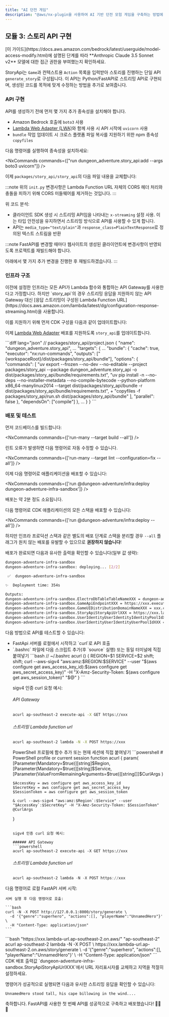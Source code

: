```yaml
---
title: "AI 던전 게임"
description: "@aws/nx-plugin을 사용하여 AI 기반 던전 모험 게임을 구축하는 방법에 대한 안내"
---
```






## 모듈 3: 스토리 API 구현

<Aside type="caution">
[이 가이드](https://docs.aws.amazon.com/bedrock/latest/userguide/model-access-modify.html)에 설명된 단계를 따라 **Anthropic Claude 3.5 Sonnet v2** 모델에 대한 접근 권한을 부여했는지 확인하세요.
</Aside>

StoryApi는 `Game`과 컨텍스트용 `Action` 목록을 입력받아 스토리를 진행하는 단일 API `generate_story`로 구성됩니다. 이 API는 Python/FastAPI로 스트리밍 API로 구현되며, 생성된 코드를 목적에 맞게 수정하는 방법을 추가로 보여줍니다.

### API 구현

API를 생성하기 전에 먼저 몇 가지 추가 종속성을 설치해야 합니다.

- Amazon Bedrock 호출에 `boto3` 사용
- [Lambda Web Adapter (LWA)](https://github.com/awslabs/aws-lambda-web-adapter)와 함께 사용 시 API 시작에 `uvicorn` 사용
- `bundle` 작업 업데이트 시 크로스 플랫폼 파일 복사를 지원하기 위한 npm 종속성 `copyfiles`

다음 명령어를 실행하여 종속성을 설치하세요:

<NxCommands commands={["run dungeon_adventure.story_api:add --args boto3 uvicorn"]} />
<InstallCommand pkg="copyfiles" dev />

이제 `packages/story_api/story_api`의 다음 파일 내용을 교체합니다:

<Tabs>
<TabItem label="main.py">
<E2ECode path="dungeon-adventure/3/main.py.template" lang="python" />
</TabItem>
<TabItem label="init.py">
<E2ECode path="dungeon-adventure/3/init.py.template" lang="python" />

:::note
위의 `init.py` 변경사항은 Lambda Function URL 자체의 CORS 헤더 처리와 충돌을 피하기 위해 CORS 미들웨어를 제거하는 것입니다.
:::

</TabItem>
</Tabs>

위 코드 분석:

- 클라이언트 SDK 생성 시 스트리밍 API임을 나타내는 `x-streaming` 설정 사용. 이는 타입 안전성을 유지하면서 스트리밍 방식으로 API를 사용할 수 있게 합니다.
- API는 `media_type="text/plain"`과 `response_class=PlainTextResponse`로 정의된 텍스트 스트림을 반환

:::note
FastAPI를 변경할 때마다 웹사이트의 생성된 클라이언트에 변경사항이 반영되도록 프로젝트를 재빌드해야 합니다.

아래에서 몇 가지 추가 변경을 진행한 후 재빌드하겠습니다.
:::

### 인프라 구조

<Link path="get_started/tutorials/dungeon-game/1#game-ui-infrastructure">이전에 설정한 인프라</Link>는 모든 API가 Lambda 함수와 통합하는 API Gateway를 사용한다고 가정합니다. 하지만 `story_api`의 경우 스트리밍 응답을 지원하지 않는 API Gateway 대신 [응답 스트리밍이 구성된 Lambda Function URL](https://docs.aws.amazon.com/lambda/latest/dg/configuration-response-streaming.html)을 사용합니다.

이를 지원하기 위해 먼저 CDK 구성을 다음과 같이 업데이트합니다:

<Tabs>
<TabItem label="story-api.ts">
<E2ECode path="dungeon-adventure/3/story-api.ts.template" lang="typescript" />
</TabItem>
<TabItem label="application-stack.ts">
<E2EDiff before="dungeon-adventure/2/stacks/application-stack.ts.template" after="dungeon-adventure/3/application-stack.ts.template" lang="typescript" />
</TabItem>
</Tabs>

이제 [Lambda Web Adapter](https://github.com/awslabs/aws-lambda-web-adapter) 배포를 지원하도록 `story_api`를 업데이트합니다.

<Tabs>
<TabItem label="run.sh">
<E2ECode path="dungeon-adventure/3/run.sh.template" lang="bash" />
</TabItem>
<TabItem label="project.json">
```diff lang="json"
// packages/story_api/project.json
{
  "name": "dungeon_adventure.story_api",
  ...
  "targets": {
    ...
    "bundle": {
      "cache": true,
      "executor": "nx:run-commands",
      "outputs": ["{workspaceRoot}/dist/packages/story_api/bundle"],
      "options": {
        "commands": [
          "uv export --frozen --no-dev --no-editable --project packages/story_api --package dungeon_adventure.story_api -o dist/packages/story_api/bundle/requirements.txt",
          "uv pip install -n --no-deps --no-installer-metadata --no-compile-bytecode --python-platform x86_64-manylinux2014 --target dist/packages/story_api/bundle -r dist/packages/story_api/bundle/requirements.txt",
+          "copyfiles -f packages/story_api/run.sh dist/packages/story_api/bundle"
        ],
        "parallel": false
      },
      "dependsOn": ["compile"]
    },
    ...
  }
}
```
</TabItem>
</Tabs>

### 배포 및 테스트

먼저 코드베이스를 빌드합니다:

<NxCommands commands={['run-many --target build --all']} />

<Aside type="tip">
린트 오류가 발생하면 다음 명령어로 자동 수정할 수 있습니다.

<NxCommands commands={['run-many --target lint --configuration=fix --all']} />
</Aside>

이제 다음 명령어로 애플리케이션을 배포할 수 있습니다:

<NxCommands commands={['run @dungeon-adventure/infra:deploy dungeon-adventure-infra-sandbox']} />

배포는 약 2분 정도 소요됩니다.

<Drawer title="배포 명령어" trigger="모든 스택을 한 번에 배포할 수도 있습니다. 자세한 내용을 보려면 클릭하세요.">

다음 명령어로 CDK 애플리케이션의 모든 스택을 배포할 수 있습니다:

<NxCommands commands={['run @dungeon-adventure/infra:deploy --all']} />

하지만 인프라 프로덕션 스택과 같은 별도의 배포 단계로 스택을 분리할 경우 `--all` 플래그가 원치 않는 배포를 유발할 수 있으므로 **권장하지 않습니다**!

</Drawer>

배포가 완료되면 다음과 유사한 출력을 확인할 수 있습니다(일부 값 생략):

```bash
dungeon-adventure-infra-sandbox
dungeon-adventure-infra-sandbox: deploying... [2/2]

 ✅  dungeon-adventure-infra-sandbox

✨  Deployment time: 354s

Outputs:
dungeon-adventure-infra-sandbox.ElectroDbTableTableNameXXX = dungeon-adventure-infra-sandbox-ElectroDbTableXXX-YYY
dungeon-adventure-infra-sandbox.GameApiEndpointXXX = https://xxx.execute-api.region.amazonaws.com/prod/
dungeon-adventure-infra-sandbox.GameUIDistributionDomainNameXXX = xxx.cloudfront.net
dungeon-adventure-infra-sandbox.StoryApiStoryApiUrlXXX = https://xxx.lambda-url.ap-southeast-2.on.aws/
dungeon-adventure-infra-sandbox.UserIdentityUserIdentityIdentityPoolIdXXX = region:xxx
dungeon-adventure-infra-sandbox.UserIdentityUserIdentityUserPoolIdXXX = region_xxx
```

다음 방법으로 API를 테스트할 수 있습니다:
<ul>
<li>FastApi 서버를 로컬에서 시작하고 `curl`로 API 호출</li>
<li>
<Drawer title="Sigv4 활성화 curl" trigger="배포된 API를 sigv4 활성화 curl로 직접 호출">

<Tabs>
  <TabItem label="Bash/Linux/macOS">
`.bashrc` 파일에 다음 스크립트 추가(후 `source` 실행) 또는 동일 터미널에 직접 붙여넣기
```bash
// ~/.bashrc
acurl () {
    REGION=$1
    SERVICE=$2
    shift; shift;
    curl --aws-sigv4 "aws:amz:$REGION:$SERVICE" --user "$(aws configure get aws_access_key_id):$(aws configure get aws_secret_access_key)" -H "X-Amz-Security-Token: $(aws configure get aws_session_token)" "$@"
}
```

sigv4 인증 curl 요청 예시:

###### API Gateway
```bash
acurl ap-southeast-2 execute-api -X GET https://xxx
```

###### 스트리밍 Lambda function url
```bash
acurl ap-southeast-2 lambda -N -X POST https://xxx
```
  </TabItem>
  <TabItem label="Windows PowerShell">
PowerShell 프로필에 함수 추가 또는 현재 세션에 직접 붙여넣기
```powershell
# PowerShell profile or current session
function acurl {
    param(
        [Parameter(Mandatory=$true)][string]$Region,
        [Parameter(Mandatory=$true)][string]$Service,
        [Parameter(ValueFromRemainingArguments=$true)][string[]]$CurlArgs
    )

    $AccessKey = aws configure get aws_access_key_id
    $SecretKey = aws configure get aws_secret_access_key
    $SessionToken = aws configure get aws_session_token

    & curl --aws-sigv4 "aws:amz:$Region`:$Service" --user "$AccessKey`:$SecretKey" -H "X-Amz-Security-Token: $SessionToken" @CurlArgs
}
```

sigv4 인증 curl 요청 예시:

###### API Gateway
```powershell
acurl ap-southeast-2 execute-api -X GET https://xxx
```

###### 스트리밍 Lambda function url
```powershell
acurl ap-southeast-2 lambda -N -X POST https://xxx
```
  </TabItem>
</Tabs>

</Drawer>
</li>
</ul>

<Tabs>
  <TabItem label="로컬 테스트">
  다음 명령어로 로컬 FastAPI 서버 시작:
    <NxCommands commands={["run dungeon_adventure.story_api:serve"]} />

    서버 실행 후 다음 명령어로 호출:

    ```bash
    curl -N -X POST http://127.0.0.1:8000/story/generate \
      -d '{"genre":"superhero", "actions":[], "playerName":"UnnamedHero"}' \
      -H "Content-Type: application/json"
    ```
  </TabItem>
  <TabItem label="배포 환경 테스트">
```bash "https://xxx.lambda-url.ap-southeast-2.on.aws/" "ap-southeast-2"
acurl ap-southeast-2 lambda -N -X POST \
  https://xxx.lambda-url.ap-southeast-2.on.aws/story/generate \
  -d '{"genre":"superhero", "actions":[], "playerName":"UnnamedHero"}' \
  -H "Content-Type: application/json"
```
    <Aside type="caution">
    CDK 배포 출력값 `dungeon-adventure-infra-sandbox.StoryApiStoryApiUrlXXX`에서 URL 자리표시자를 교체하고 지역을 적절히 설정하세요.
    </Aside>
  </TabItem>
</Tabs>

명령어가 성공적으로 실행되면 다음과 유사한 스트리밍 응답을 확인할 수 있습니다:

```
UnnamedHero stood tall, his cape billowing in the wind....
```

축하합니다. FastAPI를 사용한 첫 번째 API를 성공적으로 구축하고 배포했습니다! 🎉🎉🎉
